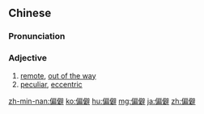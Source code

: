 ==Chinese==
{{zh-forms}}

===Pronunciation===
{{zh-pron
|m=piānpì
|c=pin1 pik1
|mn=phian-phiah
|ma=Zh-pianpì.ogg
|cat=a
}}

===Adjective===
{{zh-adj}}

# [[remote]], [[out of the way]]
# [[peculiar]], [[eccentric]]

[[zh-min-nan:偏僻]]
[[ko:偏僻]]
[[hu:偏僻]]
[[mg:偏僻]]
[[ja:偏僻]]
[[zh:偏僻]]